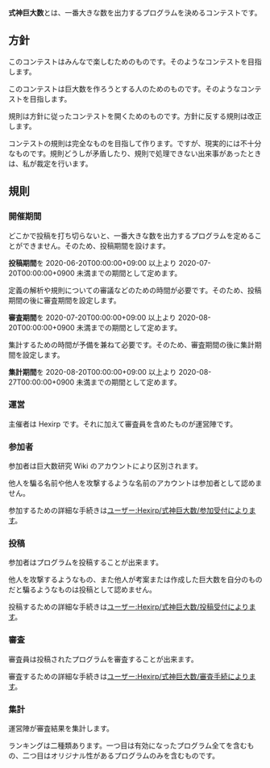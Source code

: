 '''式神巨大数'''とは、一番大きな数を出力するプログラムを決めるコンテストです。

== 方針 ==

このコンテストはみんなで楽しむためのものです。そのようなコンテストを目指します。

このコンテストは巨大数を作ろうとする人のためのものです。そのようなコンテストを目指します。

規則は方針に従ったコンテストを開くためのものです。方針に反する規則は改正します。

コンテストの規則は完全なものを目指して作ります。ですが、現実的には不十分なものです。規則どうしが矛盾したり、規則で処理できない出来事があったときは、私が裁定を行います。

== 規則 ==

=== 開催期間 ===

どこかで投稿を打ち切らないと、一番大きな数を出力するプログラムを定めることができません。そのため、投稿期間を設けます。

'''投稿期間'''を 2020-06-20T00:00:00+09:00 以上より 2020-07-20T00:00:00+0900 未満までの期間として定めます。

定義の解析や規則についての審議などのための時間が必要です。そのため、投稿期間の後に審査期間を設定します。

'''審査期間'''を 2020-07-20T00:00:00+09:00 以上より 2020-08-20T00:00:00+0900 未満までの期間として定めます。

集計するための時間が予備を兼ねて必要です。そのため、審査期間の後に集計期間を設定します。

'''集計期間'''を 2020-08-20T00:00:00+09:00 以上より 2020-08-27T00:00:00+0900 未満までの期間として定めます。

=== 運営 ===

主催者は Hexirp です。それに加えて審査員を含めたものが運営陣です。

=== 参加者 ===

参加者は巨大数研究 Wiki のアカウントにより区別されます。

他人を騙る名前や他人を攻撃するような名前のアカウントは参加者として認めません。

参加するための詳細な手続きは[[ユーザー:Hexirp/式神巨大数/参加受付]]によります。

=== 投稿 ===

参加者はプログラムを投稿することが出来ます。

他人を攻撃するようなもの、また他人が考案または作成した巨大数を自分のものだと騙るようなものは投稿として認めません。

投稿するための詳細な手続きは[[ユーザー:Hexirp/式神巨大数/投稿受付]]によります。

=== 審査 ===

審査員は投稿されたプログラムを審査することが出来ます。

審査するための詳細な手続きは[[ユーザー:Hexirp/式神巨大数/審査手続]]によります。

=== 集計 ===

運営陣が審査結果を集計します。

ランキングは二種類あります。一つ目は有効になったプログラム全てを含むもの、二つ目はオリジナル性があるプログラムのみを含むものです。
